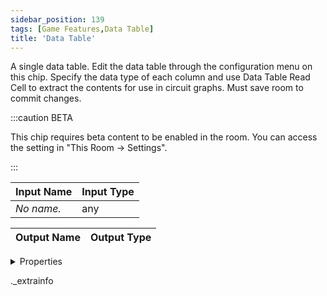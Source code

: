 ```yaml
---
sidebar_position: 139
tags: [Game Features,Data Table]
title: 'Data Table'
---
```


A single data table. Edit the data table through the configuration menu on this chip. Specify the data type of each column and use Data Table Read Cell to extract the contents for use in circuit graphs. Must save room to commit changes.

:::caution BETA

This chip requires beta content to be enabled in the room. You can access the setting in "This Room -> Settings".

:::

<IChip uuid="cf314640-805c-4ebc-958c-d10ed65ca9b8" />

| Input Name | Input Type |
|-----------|-----------|
| *No name.* | any |

| Output Name | Output Type |
|-----------|-----------|


<details>
  <summary>Properties</summary>
  <div>
    <div>
    <table>
      <thead>
        <tr>
          <th>Room availability:</th>
          <th>Available everywhere</th>
        </tr>
        <tr>
          <th>Is beta required?</th>
          <th>Yes</th>
        </tr>
        <tr>
          <th>Is this chip a trolling risk?</th>
          <th>No</th>
        </tr>
        <tr>
          <th>Is this chip a role assignment risk?</th>
          <th>No</th>
        </tr>
        <tr>
          <th>Chip UUID</th>
          <th>cf314640-805c-4ebc-958c-d10ed65ca9b8</th>
        </tr>
      </thead>
    </table>
    </div>
  </div>
</details>

._extrainfo